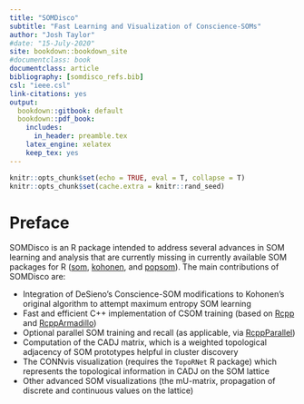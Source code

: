 ```yaml
---
title: "SOMDisco"
subtitle: "Fast Learning and Visualization of Conscience-SOMs"  
author: "Josh Taylor"
#date: "15-July-2020"
site: bookdown::bookdown_site
#documentclass: book
documentclass: article
bibliography: [somdisco_refs.bib]
csl: "ieee.csl"
link-citations: yes
output:
  bookdown::gitbook: default
  bookdown::pdf_book: 
    includes:
      in_header: preamble.tex
    latex_engine: xelatex
    keep_tex: yes
---
```


```r
knitr::opts_chunk$set(echo = TRUE, eval = T, collapse = T)
knitr::opts_chunk$set(cache.extra = knitr::rand_seed)
```


# Preface {-}

SOMDisco is an R package intended to address several advances in SOM learning and analysis that are currently missing in currently available SOM packages for R ([som](https://cran.r-project.org/web/packages/som/), [kohonen](https://cran.r-project.org/web/packages/kohonen/), and [popsom](https://cran.r-project.org/web/packages/popsom/index.html)).  The main contributions of SOMDisco are: 

+ Integration of DeSieno's Conscience-SOM modifications to Kohonen's original algorithm to attempt maximum entropy SOM learning
+ Fast and efficient C++ implementation of CSOM training (based on [Rcpp](https://cran.r-project.org/web/packages/Rcpp/index.html) and [RcppArmadillo](https://cran.r-project.org/web/packages/RcppArmadillo/index.html))
+ Optional parallel SOM training and recall (as applicable, via [RcppParallel](https://cran.r-project.org/web/packages/RcppParallel/index.html))
+ Computation of the CADJ matrix, which is a weighted topological adjacency of SOM prototypes helpful in cluster discovery
+ The CONNvis visualization (requires the `TopoRNet` R package) which represents the topological information in CADJ on the SOM lattice
+ Other advanced SOM visualizations (the mU-matrix, propagation of discrete and continuous values on the lattice)




